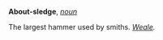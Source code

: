 '''About-sledge''', ''[[noun (part of speech)|noun]]''

The largest hammer used by smiths. ''[[Weale (source)|Weale]].''